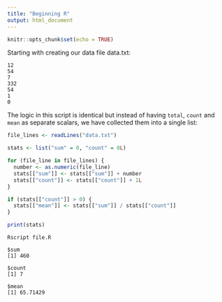 ```yaml
---
title: "Beginning R"
output: html_document
---
```


```r
knitr::opts_chunk$set(echo = TRUE)
```

Starting with creating our data file data.txt:

```
12
54
7
332
54
1
0
```

The logic in this script is identical but instead of having `total`, 
`count` and `mean` as separate scalars, we have collected them 
into a single list:

```R
file_lines <- readLines("data.txt")

stats <- list("sum" = 0, "count" = 0L)

for (file_line in file_lines) {
  number <- as.numeric(file_line)
  stats[["sum"]] <- stats[["sum"]] + number
  stats[["count"]] <- stats[["count"]] + 1L
}

if (stats[["count"]] > 0) {
  stats[["mean"]] <- stats[["sum"]] / stats[["count"]]
}

print(stats)
```

```
Rscript file.R

$sum
[1] 460

$count
[1] 7

$mean
[1] 65.71429
```
